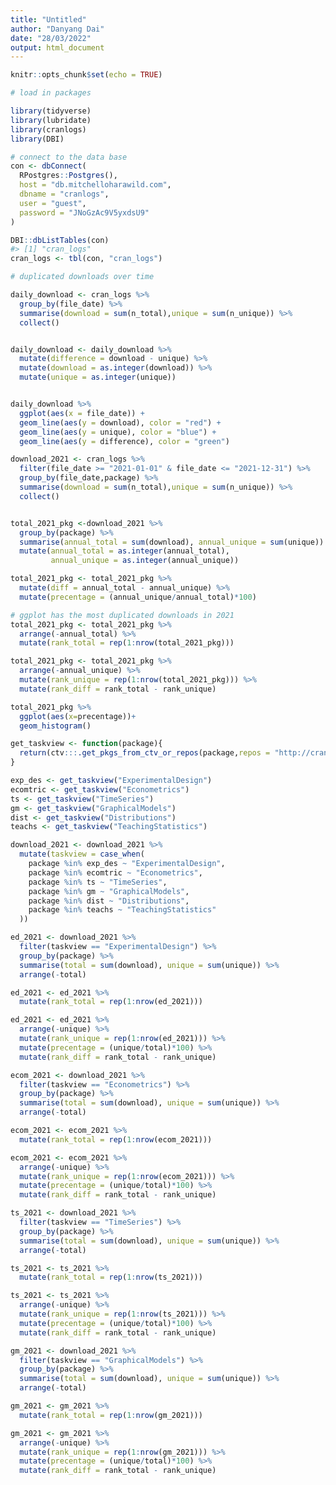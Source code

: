 ```yaml
---
title: "Untitled"
author: "Danyang Dai"
date: "28/03/2022"
output: html_document
---
```


```r
knitr::opts_chunk$set(echo = TRUE)
```


```r
# load in packages 

library(tidyverse)
library(lubridate)
library(cranlogs)
library(DBI)

```


```r
# connect to the data base
con <- dbConnect(
  RPostgres::Postgres(),
  host = "db.mitchelloharawild.com",
  dbname = "cranlogs",
  user = "guest",
  password = "JNoGzAc9V5yxdsU9"
)

DBI::dbListTables(con)
#> [1] "cran_logs"
cran_logs <- tbl(con, "cran_logs")
```

```r
# duplicated downloads over time 

daily_download <- cran_logs %>% 
  group_by(file_date) %>% 
  summarise(download = sum(n_total),unique = sum(n_unique)) %>% 
  collect()


daily_download <- daily_download %>% 
  mutate(difference = download - unique) %>% 
  mutate(download = as.integer(download)) %>% 
  mutate(unique = as.integer(unique))


daily_download %>% 
  ggplot(aes(x = file_date)) +
  geom_line(aes(y = download), color = "red") + 
  geom_line(aes(y = unique), color = "blue") + 
  geom_line(aes(y = difference), color = "green")
```

```r
download_2021 <- cran_logs %>% 
  filter(file_date >= "2021-01-01" & file_date <= "2021-12-31") %>%
  group_by(file_date,package) %>% 
  summarise(download = sum(n_total),unique = sum(n_unique)) %>% 
  collect()


total_2021_pkg <-download_2021 %>% 
  group_by(package) %>% 
  summarise(annual_total = sum(download), annual_unique = sum(unique)) %>% 
  mutate(annual_total = as.integer(annual_total),
         annual_unique = as.integer(annual_unique))

total_2021_pkg <- total_2021_pkg %>% 
  mutate(diff = annual_total - annual_unique) %>% 
  mutate(precentage = (annual_unique/annual_total)*100)
```


```r
# ggplot has the most duplicated downloads in 2021
total_2021_pkg <- total_2021_pkg %>% 
  arrange(-annual_total) %>% 
  mutate(rank_total = rep(1:nrow(total_2021_pkg)))

total_2021_pkg <- total_2021_pkg %>% 
  arrange(-annual_unique) %>% 
  mutate(rank_unique = rep(1:nrow(total_2021_pkg))) %>% 
  mutate(rank_diff = rank_total - rank_unique)
```

```r
total_2021_pkg %>% 
  ggplot(aes(x=precentage))+
  geom_histogram()
```


```r
get_taskview <- function(package){
  return(ctv:::.get_pkgs_from_ctv_or_repos(package,repos = "http://cran.rstudio.com/")[[1]])
}
```


```r
exp_des <- get_taskview("ExperimentalDesign")
ecomtric <- get_taskview("Econometrics")
ts <- get_taskview("TimeSeries")
gm <- get_taskview("GraphicalModels")
dist <- get_taskview("Distributions")
teachs <- get_taskview("TeachingStatistics")
```

```r
download_2021 <- download_2021 %>% 
  mutate(taskview = case_when(
    package %in% exp_des ~ "ExperimentalDesign",
    package %in% ecomtric ~ "Econometrics",
    package %in% ts ~ "TimeSeries",
    package %in% gm ~ "GraphicalModels",
    package %in% dist ~ "Distributions",
    package %in% teachs ~ "TeachingStatistics"
  ))
```

```r
ed_2021 <- download_2021 %>% 
  filter(taskview == "ExperimentalDesign") %>% 
  group_by(package) %>% 
  summarise(total = sum(download), unique = sum(unique)) %>% 
  arrange(-total) 

ed_2021 <- ed_2021 %>% 
  mutate(rank_total = rep(1:nrow(ed_2021))) 

ed_2021 <- ed_2021 %>% 
  arrange(-unique) %>% 
  mutate(rank_unique = rep(1:nrow(ed_2021))) %>% 
  mutate(precentage = (unique/total)*100) %>% 
  mutate(rank_diff = rank_total - rank_unique)
```

```r
ecom_2021 <- download_2021 %>% 
  filter(taskview == "Econometrics") %>% 
  group_by(package) %>% 
  summarise(total = sum(download), unique = sum(unique)) %>% 
  arrange(-total)

ecom_2021 <- ecom_2021 %>% 
  mutate(rank_total = rep(1:nrow(ecom_2021)))

ecom_2021 <- ecom_2021 %>% 
  arrange(-unique) %>% 
  mutate(rank_unique = rep(1:nrow(ecom_2021))) %>% 
  mutate(precentage = (unique/total)*100) %>% 
  mutate(rank_diff = rank_total - rank_unique)
```

```r
ts_2021 <- download_2021 %>% 
  filter(taskview == "TimeSeries") %>% 
  group_by(package) %>% 
  summarise(total = sum(download), unique = sum(unique)) %>% 
  arrange(-total)

ts_2021 <- ts_2021 %>% 
  mutate(rank_total = rep(1:nrow(ts_2021)))

ts_2021 <- ts_2021 %>% 
  arrange(-unique) %>% 
  mutate(rank_unique = rep(1:nrow(ts_2021))) %>% 
  mutate(precentage = (unique/total)*100) %>% 
  mutate(rank_diff = rank_total - rank_unique)
```

```r
gm_2021 <- download_2021 %>% 
  filter(taskview == "GraphicalModels") %>% 
  group_by(package) %>% 
  summarise(total = sum(download), unique = sum(unique)) %>% 
  arrange(-total)

gm_2021 <- gm_2021 %>% 
  mutate(rank_total = rep(1:nrow(gm_2021)))

gm_2021 <- gm_2021 %>% 
  arrange(-unique) %>% 
  mutate(rank_unique = rep(1:nrow(gm_2021))) %>% 
  mutate(precentage = (unique/total)*100) %>% 
  mutate(rank_diff = rank_total - rank_unique)
```

```r

```

